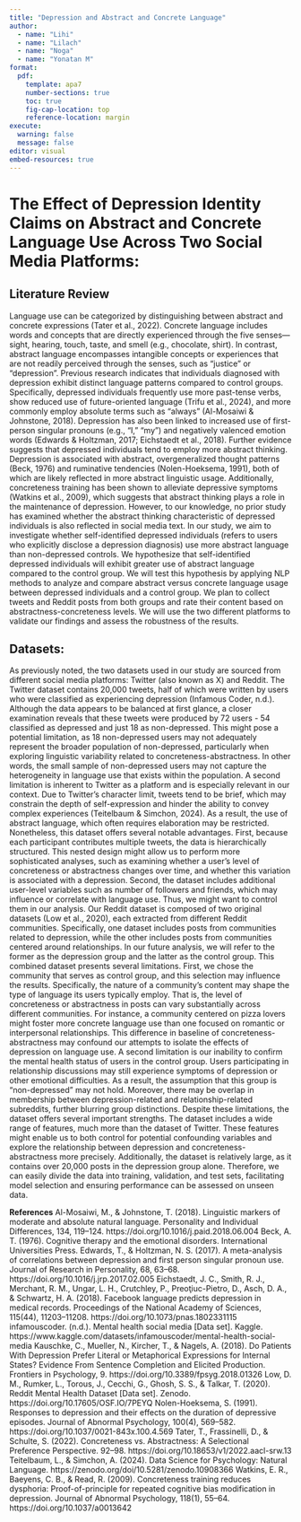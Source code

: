 ```yaml
---
title: "Depression and Abstract and Concrete Language"
author: 
  - name: "Lihi"
  - name: "Lilach"
  - name: "Noga"
  - name: "Yonatan M"
format:
  pdf:
    template: apa7
    number-sections: true
    toc: true
    fig-cap-location: top
    reference-location: margin
execute: 
  warning: false
  message: false
editor: visual
embed-resources: true
---
```


# **The Effect of Depression Identity Claims on Abstract and Concrete Language Use Across Two Social Media Platforms:**

## Literature Review

Language use can be categorized by distinguishing between abstract and concrete expressions (Tater et al., 2022). Concrete language includes words and concepts that are directly experienced through the five senses—sight, hearing, touch, taste, and smell (e.g., chocolate, shirt). In contrast, abstract language encompasses intangible concepts or experiences that are not readily perceived through the senses, such as "justice" or "depression". Previous research indicates that individuals diagnosed with depression exhibit distinct language patterns compared to control groups. Specifically, depressed individuals frequently use more past-tense verbs, show reduced use of future-oriented language (Trifu et al., 2024), and more commonly employ absolute terms such as "always" (Al-Mosaiwi & Johnstone, 2018). Depression has also been linked to increased use of first-person singular pronouns (e.g., “I,” “my”) and negatively valenced emotion words (Edwards & Holtzman, 2017; Eichstaedt et al., 2018). Further evidence suggests that depressed individuals tend to employ more abstract thinking. Depression is associated with abstract, overgeneralized thought patterns (Beck, 1976) and ruminative tendencies (Nolen-Hoeksema, 1991), both of which are likely reflected in more abstract linguistic usage. Additionally, concreteness training has been shown to alleviate depressive symptoms (Watkins et al., 2009), which suggests that abstract thinking plays a role in the maintenance of depression. However, to our knowledge, no prior study has examined whether the abstract thinking characteristic of depressed individuals is also reflected in social media text. In our study, we aim to investigate whether self-identified depressed individuals (refers to users who explicitly disclose a depression diagnosis) use more abstract language than non-depressed controls. We hypothesize that self-identified depressed individuals will exhibit greater use of abstract language compared to the control group. We will test this hypothesis by applying NLP methods to analyze and compare abstract versus concrete language usage between depressed individuals and a control group. We plan to collect tweets and Reddit posts from both groups and rate their content based on abstractness-concreteness levels. We will use the two different platforms to validate our findings and assess the robustness of the results.

## **Datasets:**

As previously noted, the two datasets used in our study are sourced from different social media platforms: Twitter (also known as X) and Reddit. The Twitter dataset contains 20,000 tweets, half of which were written by users who were classified as experiencing depression (Infamous Coder, n.d.). Although the data appears to be balanced at first glance, a closer examination reveals that these tweets were produced by 72 users - 54 classified as depressed and just 18 as non-depressed. This might pose a potential limitation, as 18 non-depressed users may not adequately represent the broader population of non-depressed, particularly when exploring linguistic variability related to concreteness-abstractness. In other words, the small sample of non-depressed users may not capture the heterogeneity in language use that exists within the population. A second limitation is inherent to Twitter as a platform and is especially relevant in our context. Due to Twitter's character limit, tweets tend to be brief, which may constrain the depth of self-expression and hinder the ability to convey complex experiences (Teitelbaum & Simchon, 2024). As a result, the use of abstract language, which often requires elaboration may be restricted. Nonetheless, this dataset offers several notable advantages. First, because each participant contributes multiple tweets, the data is hierarchically structured. This nested design might allow us to perform more sophisticated analyses, such as examining whether a user’s level of concreteness or abstractness changes over time, and whether this variation is associated with a depression. Second, the dataset includes additional user-level variables such as number of followers and friends, which may influence or correlate with language use. Thus, we might want to control them in our analysis. Our Reddit dataset is composed of two original datasets (Low et al., 2020), each extracted from different Reddit communities. Specifically, one dataset includes posts from communities related to depression, while the other includes posts from communities centered around relationships. In our future analysis, we will refer to the former as the depression group and the latter as the control group. This combined dataset presents several limitations. First, we chose the community that serves as control group, and this selection may influence the results. Specifically, the nature of a community's content may shape the type of language its users typically employ. That is, the level of concreteness or abstractness in posts can vary substantially across different communities. For instance, a community centered on pizza lovers might foster more concrete language use than one focused on romantic or interpersonal relationships. This difference in baseline of concreteness-abstractness may confound our attempts to isolate the effects of depression on language use. A second limitation is our inability to confirm the mental health status of users in the control group. Users participating in relationship discussions may still experience symptoms of depression or other emotional difficulties. As a result, the assumption that this group is "non-depressed" may not hold. Moreover, there may be overlap in membership between depression-related and relationship-related subreddits, further blurring group distinctions. Despite these limitations, the dataset offers several important strengths. The dataset includes a wide range of features, much more than the dataset of Twitter. These features might enable us to both control for potential confounding variables and explore the relationship between depression and concreteness-abstractness more precisely. Additionally, the dataset is relatively large, as it contains over 20,000 posts in the depression group alone. Therefore, we can easily divide the data into training, validation, and test sets, facilitating model selection and ensuring performance can be assessed on unseen data.

**References** Al-Mosaiwi, M., & Johnstone, T. (2018). Linguistic markers of moderate and absolute natural language. Personality and Individual Differences, 134, 119–124. https://doi.org/10.1016/j.paid.2018.06.004 Beck, A. T. (1976). Cognitive therapy and the emotional disorders. International Universities Press. Edwards, T., & Holtzman, N. S. (2017). A meta-analysis of correlations between depression and first person singular pronoun use. Journal of Research in Personality, 68, 63–68. https://doi.org/10.1016/j.jrp.2017.02.005 Eichstaedt, J. C., Smith, R. J., Merchant, R. M., Ungar, L. H., Crutchley, P., Preoţiuc-Pietro, D., Asch, D. A., & Schwartz, H. A. (2018). Facebook language predicts depression in medical records. Proceedings of the National Academy of Sciences, 115(44), 11203–11208. https://doi.org/10.1073/pnas.1802331115 infamouscoder. (n.d.). Mental health social media \[Data set\]. Kaggle. https://www.kaggle.com/datasets/infamouscoder/mental-health-social-media Kauschke, C., Mueller, N., Kircher, T., & Nagels, A. (2018). Do Patients With Depression Prefer Literal or Metaphorical Expressions for Internal States? Evidence From Sentence Completion and Elicited Production. Frontiers in Psychology, 9. https://doi.org/10.3389/fpsyg.2018.01326 Low, D. M., Rumker, L., Torous, J., Cecchi, G., Ghosh, S. S., & Talkar, T. (2020). Reddit Mental Health Dataset \[Data set\]. Zenodo. https://doi.org/10.17605/OSF.IO/7PEYQ Nolen-Hoeksema, S. (1991). Responses to depression and their effects on the duration of depressive episodes. Journal of Abnormal Psychology, 100(4), 569–582. https://doi.org/10.1037/0021-843x.100.4.569 Tater, T., Frassinelli, D., & Schulte, S. (2022). Concreteness vs. Abstractness: A Selectional Preference Perspective. 92–98. https://doi.org/10.18653/v1/2022.aacl-srw.13 Teitelbaum, L., & Simchon, A. (2024). Data Science for Psychology: Natural Language. https://zenodo.org/doi/10.5281/zenodo.10908366 Watkins, E. R., Baeyens, C. B., & Read, R. (2009). Concreteness training reduces dysphoria: Proof-of-principle for repeated cognitive bias modification in depression. Journal of Abnormal Psychology, 118(1), 55–64. https://doi.org/10.1037/a0013642
